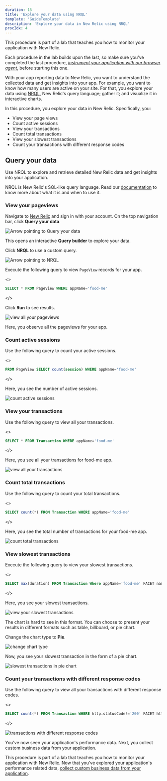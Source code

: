 ```yaml
---
duration: 15
title: 'Explore your data using NRQL'
template: 'GuideTemplate'
description: 'Explore your data in New Relic using NRQL'
procIdx: 4
---
```


<Callout variant="course" title="lab">

This procedure is part of a lab that teaches you how to monitor your application with New Relic.

Each procedure in the lab builds upon the last, so make sure you've completed the last procedure, [_instrument your application with our browser agent_](/collect-data/monitor-your-application/install-browser-agent), before starting this one.

</Callout>

With your app reporting data to New Relic, you want to understand the collected data and get insights into your app. For example, you want to know how many users are active on your site. For that, you explore your data using [NRQL](https://docs.newrelic.com/docs/query-your-data/nrql-new-relic-query-language/get-started/introduction-nrql-new-relics-query-language/), New Relic's query language; gather it; and visualize it in interactive charts.

In this procedure, you explore your data in New Relic. Specifically, you:

- View your page views
- Count active sessions
- View your transactions
- Count total transactions
- View your slowest transactions
- Count your transactions with different response codes

## Query your data

Use NRQL to explore and retrieve detailed New Relic data and get insights into your application.

<Callout variant='tip'>

NRQL is New Relic's SQL-like query language. Read our [documentation](https://docs.newrelic.com/docs/query-your-data/nrql-new-relic-query-language/get-started/introduction-nrql-new-relics-query-language/) to know more about what it is and when to use it.

</Callout>

### View your pageviews

<Steps>

<Step>

Navigate to [New Relic](https://one.newrelic.com/) and sign in with your account. On the top navigation bar, click **Query your data**.

![Arrow pointing to Query your data](../../../images/foodme/query-your-data.png)

This opens an interactive **Query builder** to explore your data.

</Step>

<Step>

Click **NRQL** to use a custom query.

![Arrow pointing to NRQL](../../../images/foodme/nrql.png)

</Step>

<Step>

Execute the following query to view `PageView` records for your app.

<>

```sql
SELECT * FROM PageView WHERE appName='food-me'
```

</>

Click **Run** to see results.

![view all your pageviews](../../../images/foodme/view-pageviews.png)

Here, you observe all the pageviews for your app.

### Count active sessions

Use the following query to count your active sessions.

<>

```sql
FROM PageView SELECT count(session) WHERE appName='food-me'
```

</>

Here, you see the number of active sessions.

![count active sessions](../../../images/foodme/active-sessions.png)

### View your transactions

Use the following query to view all your transactions.

<>

```sql
SELECT * FROM Transaction WHERE appName='food-me'
```

</>

Here, you see all your transactions for food-me app.

![view all your transactions](../../../images/foodme/view-transactions.png)

### Count total transactions

Use the following query to count your total transactions.

<>

```sql
SELECT count(*) FROM Transaction WHERE appName='food-me'
```

</>

Here, you see the total number of transactions for your food-me app.

![count total transactions](../../../images/foodme/count-all-transactions.png)

### View slowest transactions

Execute the following query to view your slowest transactions.

<>

```sql
SELECT max(duration) FROM Transaction Where appName='food-me' FACET name
```

</>

Here, you see your slowest transactions.

![view your slowest transactions](../../../images/foodme/slowest-transactions.png)

The chart is hard to see in this format. You can choose to present your results in different formats such as table, billboard, or pie chart.

Change the chart type to **Pie**.

![change chart type](../../../images/foodme/chart-types.png)

Now, you see your slowest transaction in the form of a pie chart.

![slowest transactions in pie chart](../../../images/foodme/slow-transactions-pie.png)

### Count your transactions with different response codes

Use the following query to view all your transactions with different response codes.

<>

```sql
SELECT count(*) FROM Transaction WHERE http.statusCode!='200' FACET http.statusCode
```

</>

![transactions with different response codes](../../../images/foodme/transactions-with-different-response-code.png)

</Step>

</Steps>

You've now seen your application's performance data. Next, you collect custom business data from your application.

<Callout variant="course" title="lab">

This procedure is part of a lab that teaches you how to monitor your application with New Relic. Now that you've explored your application's performance related data, [collect custom business data from your application](/collect-data/monitor-your-application/collect-custom-data).

</Callout>
